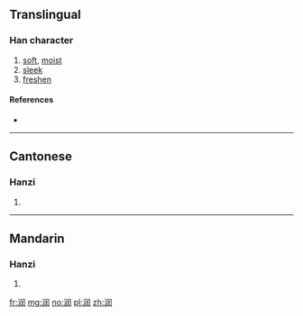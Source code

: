 {{also|潤}}
==Translingual==

===Han character===
{{Han char|rn=85|rad=水|as=07|sn=10|four=|canj=水中尸土 (ELSG)}}

# [[soft]], [[moist]]
# [[sleek]]
# [[freshen]]

====References====
* {{Han ref|kx=0627.311|hdz=31633.020|uh=6DA6|ud=28070}}

----

==Cantonese==

===Hanzi===
{{yue-hanzi|jyut=jeon<sup>6</sup>|y=yeuhn|tra=潤}}

# {{defn|lang=yue|sort=水07}}

----

==Mandarin==

===Hanzi===
{{cmn-hanzi|tra=潤|pin=[[rùn]] ([[run4]])|wg=jun<sup>4</sup>}}

# {{defn|lang=cmn|sort=水07}}

[[fr:润]]
[[mg:润]]
[[no:润]]
[[pl:润]]
[[zh:润]]